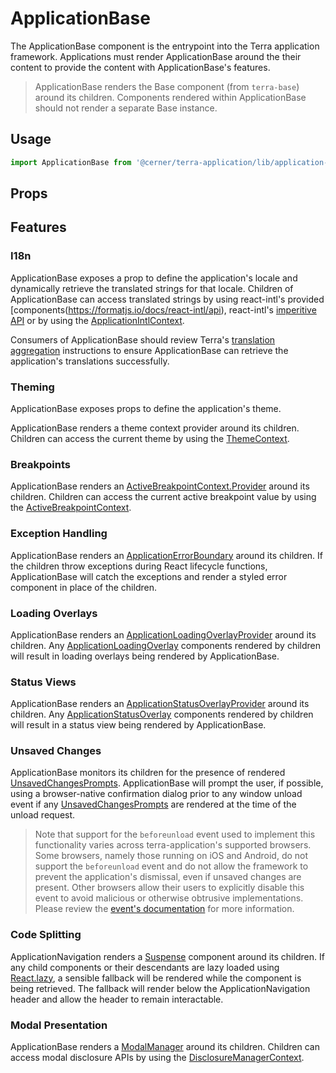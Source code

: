 
# ApplicationBase

The ApplicationBase component is the entrypoint into the Terra application framework. Applications must render ApplicationBase around the their content to provide the content with ApplicationBase's features.

> ApplicationBase renders the Base component (from `terra-base`) around its children. Components rendered within ApplicationBase should not render a separate Base instance.

## Usage

```jsx
import ApplicationBase from '@cerner/terra-application/lib/application-base';
```

## Props

<PropsTable />

## Features

### I18n

ApplicationBase exposes a prop to define the application's locale and dynamically retrieve the translated strings for that locale. Children of ApplicationBase can access translated strings by using react-intl's provided [components(https://formatjs.io/docs/react-intl/api), react-intl's [imperitive API](https://formatjs.io/docs/react-intl/api) or by using the [ApplicationIntlContext](/application/cerner-terra-application/contexts/application-intl-context).

Consumers of ApplicationBase should review Terra's [translation aggregation](https://engineering.cerner.com/terra-ui/guides/terra-ui/internationalization/aggregate-translations) instructions to ensure ApplicationBase can retrieve the application's translations successfully.

### Theming

ApplicationBase exposes props to define the application's theme.

ApplicationBase renders a theme context provider around its children. Children can access the current theme by using the [ThemeContext](/application/cerner-terra-application/contexts/theme-context).

<!-- Consumers of ApplicationBase should review Terra's [theme aggregation](https://github.com/cerner/terra-toolkit-boneyard/blob/main/scripts/aggregate-themes/README.md) instructions to ensure the all theme properties are loaded appropriately. -->

### Breakpoints

ApplicationBase renders an [ActiveBreakpointContext.Provider](/application/cerner-terra-application/contexts/active-breakpoint-context) around its children. Children can access the current active breakpoint value by using the [ActiveBreakpointContext](/application/cerner-terra-application/contexts/active-breakpoint-context).

### Exception Handling

ApplicationBase renders an [ApplicationErrorBoundary](/application/cerner-terra-application/components/application-error-boundary) around its children. If the children throw exceptions during React lifecycle functions, ApplicationBase will catch the exceptions and render a styled error component in place of the children.

### Loading Overlays

ApplicationBase renders an [ApplicationLoadingOverlayProvider](/application/cerner-terra-application/components/application-loading-overlay-provider) around its children. Any [ApplicationLoadingOverlay](/application/cerner-terra-application/components/application-loading-overlay) components rendered by children will result in loading overlays being rendered by ApplicationBase.

### Status Views

ApplicationBase renders an [ApplicationStatusOverlayProvider](/application/cerner-terra-application/components/application-status-overlay-provider) around its children. Any [ApplicationStatusOverlay](/application/cerner-terra-application/components/application-status-overlay) components rendered by children will result in a status view being rendered by ApplicationBase.

### Unsaved Changes

ApplicationBase monitors its children for the presence of rendered [UnsavedChangesPrompts](/application/cerner-terra-application/components/unsaved-changes-prompt). ApplicationBase will prompt the user, if possible, using a browser-native confirmation dialog prior to any window unload event if any [UnsavedChangesPrompts](/application/cerner-terra-application/components/unsaved-changes-prompt) are rendered at the time of the unload request.

> Note that support for the `beforeunload` event used to implement this functionality varies across terra-application's supported browsers. Some browsers, namely those running on iOS and Android, do not support the `beforeunload` event and do not allow the framework to prevent the application's dismissal, even if unsaved changes are present. Other browsers allow their users to explicitly disable this event to avoid malicious or otherwise obtrusive implementations.
Please review the [event's documentation](https://developer.mozilla.org/en-US/docs/Web/API/WindowEventHandlers/onbeforeunload#Browser_compatibility) for more information.

### Code Splitting

ApplicationNavigation renders a [Suspense](https://reactjs.org/docs/code-splitting.html#reactlazy) component around its children. If any child components or their descendants are lazy loaded using [React.lazy](https://reactjs.org/docs/code-splitting.html#reactlazy), a sensible fallback will be rendered while the component is being retrieved. The fallback will render below the ApplicationNavigation header and allow the header to remain interactable.

### Modal Presentation

ApplicationBase renders a [ModalManager](/application/cerner-terra-application/components/modal-manager) around its children. Children can access modal disclosure APIs by using the [DisclosureManagerContext](/application/cerner-terra-application/contexts/disclosure-manager-context).